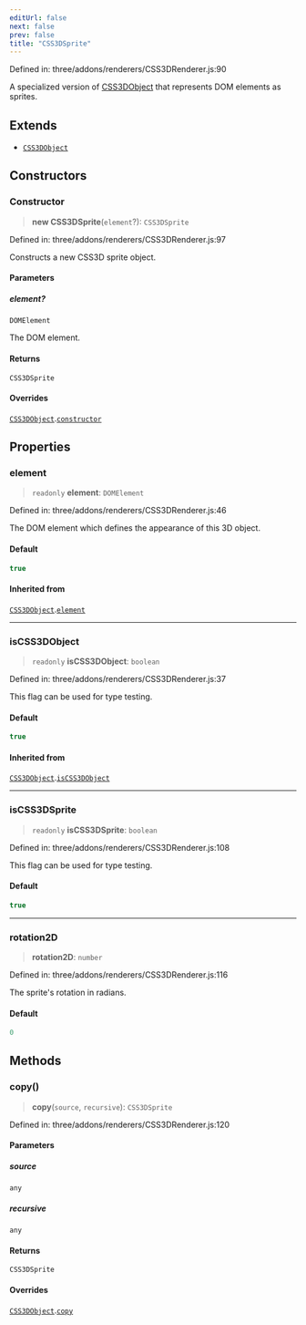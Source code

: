 ```yaml
---
editUrl: false
next: false
prev: false
title: "CSS3DSprite"
---
```


Defined in: three/addons/renderers/CSS3DRenderer.js:90

A specialized version of [CSS3DObject](CSS3DObject.html) that represents
DOM elements as sprites.

## Extends

- [`CSS3DObject`](CSS3DObject.html)

## Constructors

### Constructor

> **new CSS3DSprite**(`element`?): `CSS3DSprite`

Defined in: three/addons/renderers/CSS3DRenderer.js:97

Constructs a new CSS3D sprite object.

#### Parameters

##### element?

`DOMElement`

The DOM element.

#### Returns

`CSS3DSprite`

#### Overrides

[`CSS3DObject`](CSS3DObject.html).[`constructor`](CSS3DObject.html#constructor)

## Properties

### element

> `readonly` **element**: `DOMElement`

Defined in: three/addons/renderers/CSS3DRenderer.js:46

The DOM element which defines the appearance of this 3D object.

#### Default

```ts
true
```

#### Inherited from

[`CSS3DObject`](CSS3DObject.html).[`element`](CSS3DObject.html#element)

***

### isCSS3DObject

> `readonly` **isCSS3DObject**: `boolean`

Defined in: three/addons/renderers/CSS3DRenderer.js:37

This flag can be used for type testing.

#### Default

```ts
true
```

#### Inherited from

[`CSS3DObject`](CSS3DObject.html).[`isCSS3DObject`](CSS3DObject.html#iscss3dobject)

***

### isCSS3DSprite

> `readonly` **isCSS3DSprite**: `boolean`

Defined in: three/addons/renderers/CSS3DRenderer.js:108

This flag can be used for type testing.

#### Default

```ts
true
```

***

### rotation2D

> **rotation2D**: `number`

Defined in: three/addons/renderers/CSS3DRenderer.js:116

The sprite's rotation in radians.

#### Default

```ts
0
```

## Methods

### copy()

> **copy**(`source`, `recursive`): `CSS3DSprite`

Defined in: three/addons/renderers/CSS3DRenderer.js:120

#### Parameters

##### source

`any`

##### recursive

`any`

#### Returns

`CSS3DSprite`

#### Overrides

[`CSS3DObject`](CSS3DObject.html).[`copy`](CSS3DObject.html#copy)
